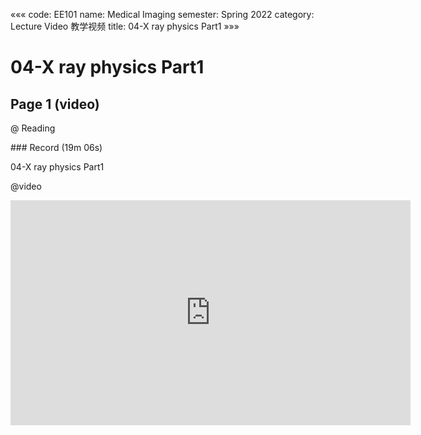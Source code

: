 «««
code: EE101
name: Medical Imaging
semester: Spring 2022
category: Lecture Video 教学视频
title: 04-X ray physics Part1
»»»

# 04-X ray physics Part1

## Page 1 (video)

@ Reading

<div class="markdown-body">
### Record (19m 06s)

04-X ray physics Part1
</div>

@video

<iframe src="https://sbbrisk.com/e/rpe4xvosnpng.html" frameborder=0 marginwidth=0 marginheight=0 scrolling=no width=640 height=360 allowfullscreen></iframe>
